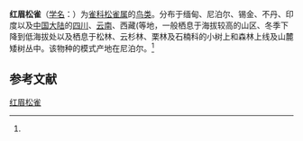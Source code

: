{{Speciesbox
| name = 红眉松雀
| status = 
| status_system = 
| image = 
| genus = Pinicola
| species = subhimachala
| authority = (Hodgson)<ref name='id4302'>{{cite web| url =http://www.bioinfo.cn/db05/BjdwSpecies.php?action=view&id=4302| title =红眉松雀| work =《中国动物物种编目数据库》| publisher =中国科学院微生物研究所| author =中国科学院动物研究所| accessdate =2009-04-04| deadurl =yes| archiveurl =https://web.archive.org/web/20160305004939/http://www.bioinfo.cn/db05/BjdwSpecies.php?action=view&id=4302| archivedate =2016-03-05}}</ref>
}}

'''红眉松雀'''（[[学名|学名]]：{{lang|la|''Pinicola subhimachala''}}）为[[雀科|雀科]][[松雀属|松雀属]]的[[鸟类|鸟类]]。分布于缅甸、尼泊尔、锡金、不丹、印度以及[[中国大陆|中国大陆]]的[[四川|四川]]、[[云南|云南]]、西藏(等地，一般栖息于海拔较高的山区、冬季下降到低海拔处以及栖息于松林、云杉林、栗林及石楠科的小树上和森林上线及山麓矮树丛中。该物种的模式产地在尼泊尔。<ref name='id4302'/>

== 参考文献 ==
{{reflist}}
{{Taxonbar|from=Q27075752}}

[[Category:松雀属|红眉松雀]]


{{雀形目小作品}}